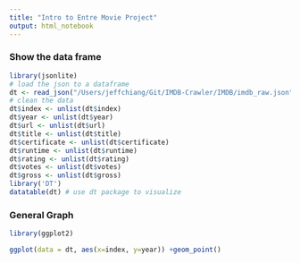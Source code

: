```yaml
---
title: "Intro to Entre Movie Project"
output: html_notebook
---
```

### Show the data frame
```r
library(jsonlite)
# load the json to a dataframe
dt <- read_json("/Users/jeffchiang/Git/IMDB-Crawler/IMDB/imdb_raw.json", simplifyVector = TRUE)
# clean the data
dt$index <- unlist(dt$index)
dt$year <- unlist(dt$year)
dt$url <- unlist(dt$url)
dt$title <- unlist(dt$title)
dt$certificate <- unlist(dt$certificate)
dt$runtime <- unlist(dt$runtime)
dt$rating <- unlist(dt$rating)
dt$votes <- unlist(dt$votes)
dt$gross <- unlist(dt$gross)
library('DT')
datatable(dt) # use dt package to visualize
```
### General Graph
```r
library(ggplot2)

ggplot(data = dt, aes(x=index, y=year)) +geom_point()

```


